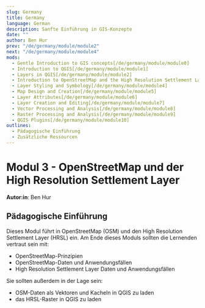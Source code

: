 ```yaml
---
slug: Germany
title: Germany
language: German
description: Sanfte Einführung in GIS-Konzepte
date: ""
author: Ben Hur
prev: "/de/germany/module/module2"
next: "/de/germany/module/module4"
mods:
  - Gentle Introduction to GIS concepts[/de/germany/module/module0]
  - Introduction to QGIS[/de/germany/module/module1]
  - Layers in QGIS[/de/germany/module/module2]
  - Introduction to OpenStreetMap and the High Resolution Settlement Layer (HRSL)[/de/germany/module/module3]
  - Layer Styling and Symbology[/de/germany/module/module4]
  - Map Design and Creation[/de/germany/module/module5]
  - Layer Attributes[/de/germany/module/module6]
  - Layer Creation and Editing[/de/germany/module/module7]
  - Vector Processing and Analysis[/de/germany/module/module8]
  - Raster Processing and Analysis[/de/germany/module/module9]
  - QGIS Plugins[/de/germany/module/module10]
outlines:
  - Pädagogische Einführung
  - Zusätzliche Ressourcen
---
```


# Modul 3 - OpenStreetMap und der High Resolution Settlement Layer

**Autor:in**: Ben Hur

## Pädagogische Einführung

Dieses Modul führt in OpenStreetMap (OSM) und den High Resolution Settlement Layer (HRSL) ein. Am Ende dieses Moduls sollten die Lernenden vertraut sein mit:

- OpenStreetMap-Prinzipien
- OpenStreetMap-Daten und Anwendungsfällen
- High Resolution Settlement Layer Daten und Anwendungsfällen

Sie sollten außerdem in der Lage sein:

- OSM-Daten als Vektoren und Kacheln in QGIS zu laden
- das HRSL-Raster in QGIS zu laden

